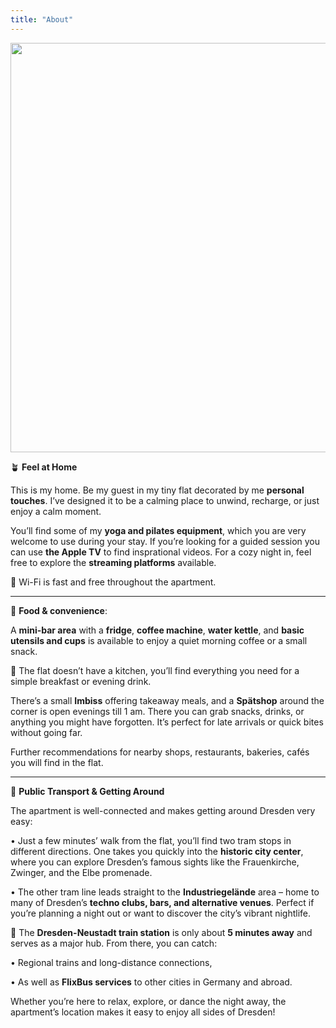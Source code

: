 ```yaml
---
title: "About"
---
```


![](images/IMG_7732%20(2).jpeg){width="655"}

🪴 **Feel at Home**

This is my home. Be my guest in my tiny flat decorated by me **personal touches**. I’ve designed it to be a calming place to unwind, recharge, or just enjoy a calm moment.

You’ll find some of my **yoga and pilates equipment**, which you are very welcome to use during your stay. If you’re looking for a guided session you can use **the Apple TV** to find insprational videos. For a cozy night in, feel free to explore the **streaming platforms** available.

📶 Wi-Fi is fast and free throughout the apartment.

------------------------------------------------------------------------

🌯 **Food & convenience**:

A **mini-bar area** with a **fridge**, **coffee machine**, **water kettle**, and **basic utensils and cups** is available to enjoy a quiet morning coffee or a small snack.

🍴 The flat doesn’t have a kitchen, you’ll find everything you need for a simple breakfast or evening drink.

There’s a small **Imbiss** offering takeaway meals, and a **Spätshop** around the corner is open evenings till 1 am. There you can grab snacks, drinks, or anything you might have forgotten. It’s perfect for late arrivals or quick bites without going far.

Further recommendations for nearby shops, restaurants, bakeries, cafés you will find in the flat.

------------------------------------------------------------------------

🚋 **Public Transport & Getting Around**

The apartment is well-connected and makes getting around Dresden very easy:

• Just a few minutes’ walk from the flat, you’ll find two tram stops in different directions. One takes you quickly into the **historic city center**, where you can explore Dresden’s famous sights like the Frauenkirche, Zwinger, and the Elbe promenade.

• The other tram line leads straight to the **Industriegelände** area – home to many of Dresden’s **techno clubs, bars, and alternative venues**. Perfect if you’re planning a night out or want to discover the city’s vibrant nightlife.

🚉 The **Dresden-Neustadt train station** is only about **5 minutes away** and serves as a major hub. From there, you can catch:

• Regional trains and long-distance connections,

• As well as **FlixBus services** to other cities in Germany and abroad.

Whether you’re here to relax, explore, or dance the night away, the apartment’s location makes it easy to enjoy all sides of Dresden!
